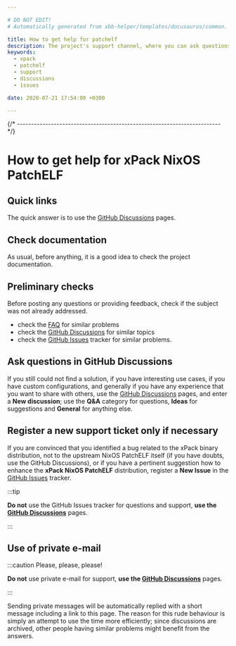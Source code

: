 ```yaml
---

# DO NOT EDIT!
# Automatically generated from xbb-helper/templates/docusaurus/common.

title: How to get help for patchelf
description: The project's support channel, where you can ask questions, start discussions, and report issues.
keywords:
  - xpack
  - patchelf
  - support
  - discussions
  - issues

date: 2020-07-21 17:54:00 +0300

---
```



{/* ------------------------------------------------------------------------ */}

# How to get help for xPack NixOS PatchELF

## Quick links

The quick answer is to use the
[GitHub Discussions](https://github.com/xpack-dev-tools/patchelf-xpack/discussions/) pages.

## Check documentation

As usual, before anything, it is a good idea to check the project
documentation.

<Documentation/>

## Preliminary checks

Before posting any questions or providing feedback,
check if the subject was not already addressed.

- check the [FAQ](/docs/faq/)
for similar problems
- check the [GitHub Discussions](https://github.com/xpack-dev-tools/patchelf-xpack/discussions/) for
similar topics
- check the
[GitHub Issues](https://github.com/xpack-dev-tools/patchelf-xpack/issues/)
tracker for similar problems.

## Ask questions in GitHub Discussions

If you still could not find a solution, if you have interesting use
cases, if you have custom configurations, and generally if you have
any experience that you want to share with others, use the
[GitHub Discussions](https://github.com/xpack-dev-tools/patchelf-xpack/discussions/) pages,
and enter a **New discussion**; use the **Q&A** category for questions, **Ideas** for suggestions and **General** for anything else.

## Register a new support ticket only if necessary

If you are convinced that you identified a bug related to the xPack binary
distribution, not to the upstream NixOS PatchELF itself
(if you have doubts, use the GitHub Discussions),
or if you have a pertinent suggestion how to enhance the **xPack NixOS PatchELF**
distribution, register a **New Issue** in the
[GitHub Issues](https://github.com/xpack-dev-tools/patchelf-xpack/issues/)
tracker.

:::tip

**Do not** use the GitHub Issues tracker
for questions and support, **use the
[GitHub Discussions](https://github.com/xpack-dev-tools/patchelf-xpack/discussions/)** pages.

:::

## Use of private e-mail

:::caution Please, please, please!

**Do not** use
private e-mail for support, **use the
[GitHub Discussions](https://github.com/xpack-dev-tools/patchelf-xpack/discussions/)** pages.

:::

Sending private messages will be automatically replied with
a short message including a link to this page.
The reason for this rude behaviour is simply an attempt to use
the time more efficiently; since discussions are archived, other people
having similar problems might benefit from the answers.

